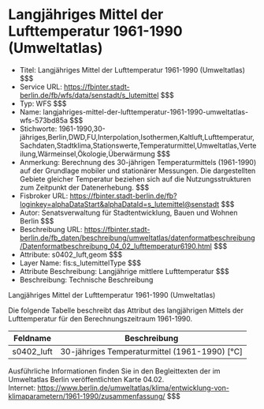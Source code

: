 # Langjähriges Mittel der Lufttemperatur 1961-1990 (Umweltatlas)
- Titel: Langjähriges Mittel der Lufttemperatur 1961-1990 (Umweltatlas) $$$
- Service URL: https://fbinter.stadt-berlin.de/fb/wfs/data/senstadt/s_lutemittel $$$
- Typ: WFS $$$
- Name: langjahriges-mittel-der-lufttemperatur-1961-1990-umweltatlas-wfs-573bd85a $$$
- Stichworte: 1961-1990,30-jähriges,Berlin,DWD,FU,Interpolation,Isothermen,Kaltluft,Lufttemperatur,Sachdaten,Stadtklima,Stationswerte,Temperaturmittel,Umweltatlas,Verteilung,Wärmeinsel,Ökologie,Überwärmung $$$
- Anmerkung: Berechnung des 30-jährigen Temperaturmittels (1961-1990) auf der Grundlage mobiler und stationärer Messungen.
Die dargestellten Gebiete gleicher Temperatur beziehen sich auf die Nutzungsstrukturen zum Zeitpunkt der Datenerhebung. $$$
- Fisbroker URL: https://fbinter.stadt-berlin.de/fb?loginkey=alphaDataStart&alphaDataId=s_lutemittel@senstadt $$$
- Autor: Senatsverwaltung für Stadtentwicklung, Bauen und Wohnen Berlin $$$
- Beschreibung URL: https://fbinter.stadt-berlin.de/fb_daten/beschreibung/umweltatlas/datenformatbeschreibung/Datenformatbeschreibung_04_02_lufttemperatur6190.html $$$
- Attribute: s0402_luft,geom $$$
- Layer Name: fis:s_lutemittelType $$$
- Attribute Beschreibung: Langjährige mittlere Lufttemperatur $$$
- Beschreibung: Technische Beschreibung 

Langjähriges Mittel der Lufttemperatur 1961-1990 (Umweltatlas)

Die folgende Tabelle beschreibt das Attribut des langjährigen Mittels der Lufttemperatur für den Berechnungszeitraum 1961-1990.

| **Feldname** | **Beschreibung**                                |
| ------------ | ----------------------------------------------- |
| s0402\_luft  | 30-jähriges Temperaturmittel (1961-1990) \[°C\] |

Ausführliche Informationen finden Sie in den Begleittexten der im Umweltatlas Berlin veröffentlichten Karte 04.02.  
Internet: https://www.berlin.de/umweltatlas/klima/entwicklung-von-klimaparametern/1961-1990/zusammenfassung/ $$$
